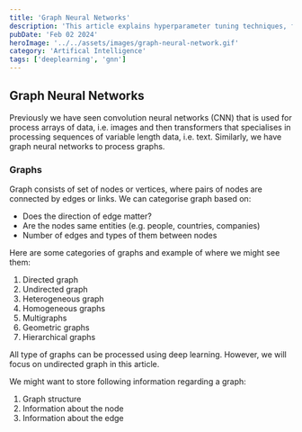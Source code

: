 ```yaml
---
title: 'Graph Neural Networks'
description: 'This article explains hyperparameter tuning techniques, focusing on grid search and random search, to optimize the performance of machine learning models, especially Support Vector Machines (SVMs).'
pubDate: 'Feb 02 2024'
heroImage: '../../assets/images/graph-neural-network.gif'
category: 'Artifical Intelligence'
tags: ['deeplearning', 'gnn']
---
```

## Graph Neural Networks
Previously we have seen convolution neural networks (CNN) that is used for process arrays of data, i.e. images and then transformers that specialises in processing sequences of variable length data, i.e. text. 
Similarly, we have graph neural networks to process graphs.

### Graphs
Graph consists of set of nodes or vertices, where pairs of nodes are connected by edges or links.
We can categorise graph based on:
- Does the direction of edge matter?
- Are the nodes same entities (e.g. people, countries, companies)
- Number of edges and types of them between nodes

Here are some categories of graphs and example of where we might see them:
1. Directed graph
2. Undirected graph
3. Heterogeneous graph
4. Homogeneous graphs
5. Multigraphs
6. Geometric graphs
7. Hierarchical graphs

All type of graphs can be processed using deep learning. However, we will focus on undirected graph in this article.

We might want to store following information regarding a graph:
1. Graph structure
2. Information about the node
3. Information about the edge
